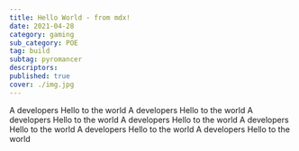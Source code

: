 ```yaml
---
title: Hello World - from mdx!
date: 2021-04-28
category: gaming
sub_category: POE
tag: build
subtag: pyromancer
descriptors: 
published: true
cover: ./img.jpg
---
```


A developers Hello to the world
A developers Hello to the world
A developers Hello to the world
A developers Hello to the world
A developers Hello to the world
A developers Hello to the world
A developers Hello to the world
